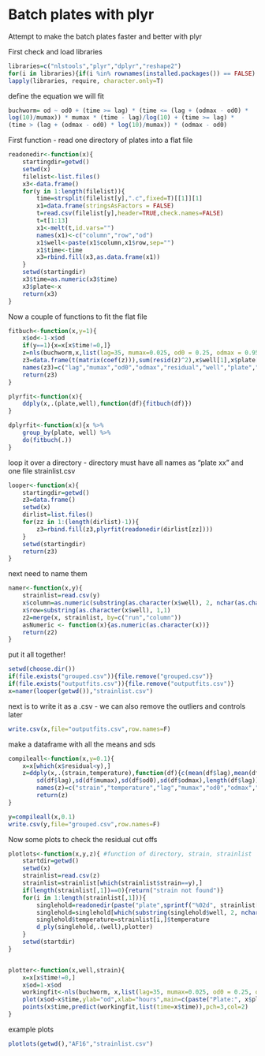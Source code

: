 Batch plates with plyr
========================================================
Attempt to make the batch plates faster and better with plyr

First check and load libraries
```r
libraries=c("nlstools","plyr","dplyr","reshape2")
for(i in libraries){if(i %in% rownames(installed.packages()) == FALSE) {install.packages(i)}}
lapply(libraries, require, character.only=T)
```

define the equation we will fit
```r

buchworm= od ~ od0 + (time >= lag) * (time <= (lag + (odmax - od0) *
log(10)/mumax)) * mumax * (time - lag)/log(10) + (time >= lag) *
(time > (lag + (odmax - od0) * log(10)/mumax)) * (odmax - od0)
```

First function - read one directory of plates into a flat file

```r
readonedir<-function(x){
	startingdir=getwd()
	setwd(x)
	filelist<-list.files()
	x3<-data.frame()
	for(y in 1:length(filelist)){
		time=strsplit(filelist[y],".c",fixed=T)[[1]][1]
		x1=data.frame(stringsAsFactors = FALSE)
		t=read.csv(filelist[y],header=TRUE,check.names=FALSE)
		t=t[1:13]
		x1<-melt(t,id.vars="")
		names(x1)<-c("column","row","od")
		x1$well<-paste(x1$column,x1$row,sep="")
		x1$time<-time
		x3=rbind.fill(x3,as.data.frame(x1))
	}
	setwd(startingdir)
	x3$time=as.numeric(x3$time)
	x3$plate<-x
	return(x3)
}
```

Now a couple of functions to fit the flat file
```r
fitbuch<-function(x,y=1){
	x$od<-1-x$od
	if(y==1){x=x[x$time!=0,]}
	z=nls(buchworm,x,list(lag=35, mumax=0.025, od0 = 0.25, odmax = 0.95),control=nls.control(minFactor=1/4096,warnOnly=T))
	z3=data.frame(t(matrix(coef(z))),sum(resid(z)^2),x$well[1],x$plate[1],as.numeric(tail(strsplit(as.character(x$plate[1]), split=' ', fixed=TRUE)[[1]],1)))
	names(z3)=c("lag","mumax","od0","odmax","residual","well","plate","run")
	return(z3)
}

plyrfit<-function(x){
	ddply(x,.(plate,well),function(df){fitbuch(df)})
}

dplyrfit<-function(x){x %>%
	group_by(plate, well) %>%
	do(fitbuch(.))
}

```

loop it over a directory - directory must have all names as "plate xx" and one file strainlist.csv

```r
looper<-function(x){
	startingdir=getwd()
	z3=data.frame()
	setwd(x)
	dirlist=list.files()
	for(zz in 1:(length(dirlist)-1)){
		z3=rbind.fill(z3,plyrfit(readonedir(dirlist[zz])))
	}
	setwd(startingdir)
	return(z3)
}
```

next need to name them

```r
namer<-function(x,y){
	strainlist=read.csv(y)
	x$column=as.numeric(substring(as.character(x$well), 2, nchar(as.character(x$well))))
	x$row=substring(as.character(x$well), 1,1)
	z2=merge(x, strainlist, by=c("run","column"))
	asNumeric <- function(x){as.numeric(as.character(x))}
	return(z2)
}
```
put it all together!
```r
setwd(choose.dir())
if(file.exists("grouped.csv")){file.remove("grouped.csv")}
if(file.exists("outputfits.csv")){file.remove("outputfits.csv")}
x=namer(looper(getwd()),"strainlist.csv")
```
next is to write it as a .csv - we can also remove the outliers and controls later
```r
write.csv(x,file="outputfits.csv",row.names=F)
```
make a dataframe with all the means and sds
```r
compileall<-function(x,y=0.1){
	x=x[which(x$residual<y),]
	z=ddply(x,.(strain,temperature),function(df){c(mean(df$lag),mean(df$mumax),mean(df$od0),mean(df$odmax),
		sd(df$lag),sd(df$mumax),sd(df$od0),sd(df$odmax),length(df$lag))})
		names(z)=c("strain","temperature","lag","mumax","od0","odmax","sdlag","sdmumax","sdod0","sdodmax","N")
		return(z)
}
```

```r
y=compileall(x,0.1)
write.csv(y,file="grouped.csv",row.names=F)
```

Now some plots to check the residual cut offs
```r
plotlots<-function(x,y,z){ #function of directory, strain, strainlist
	startdir=getwd()
	setwd(x)
	strainlist=read.csv(z)
	strainlist=strainlist[which(strainlist$strain==y),]
	if(length(strainlist[,1])==0){return("strain not found")}
	for(i in 1:length(strainlist[,1])){
		singlehold=readonedir(paste("plate",sprintf("%02d", strainlist[i,]$run)))
		singlehold=singlehold[which(substring(singlehold$well, 2, nchar(x))==strainlist[i,]$column),]
		singlehold$temperature=strainlist[i,]$temperature
		d_ply(singlehold,.(well),plotter)
	}
	setwd(startdir)
}


plotter<-function(x,well,strain){
	x=x[x$time!=0,]
	x$od=1-x$od
	workingfit<-nls(buchworm, x,list(lag=35, mumax=0.025, od0 = 0.25, odmax = 0.95),control=nls.control(minFactor=1/4096,warnOnly=T))
	plot(x$od~x$time,ylab="od",xlab="hours",main=c(paste("Plate:", x$plate[1],"Temp:", x$temperature[1],"Well",x$well[1],"Residual:",round(sum(resid(workingfit)^2),4))))
	points(x$time,predict(workingfit,list(time=x$time)),pch=3,col=2)
}
```
example plots
```r
plotlots(getwd(),"AF16","strainlist.csv")
```
